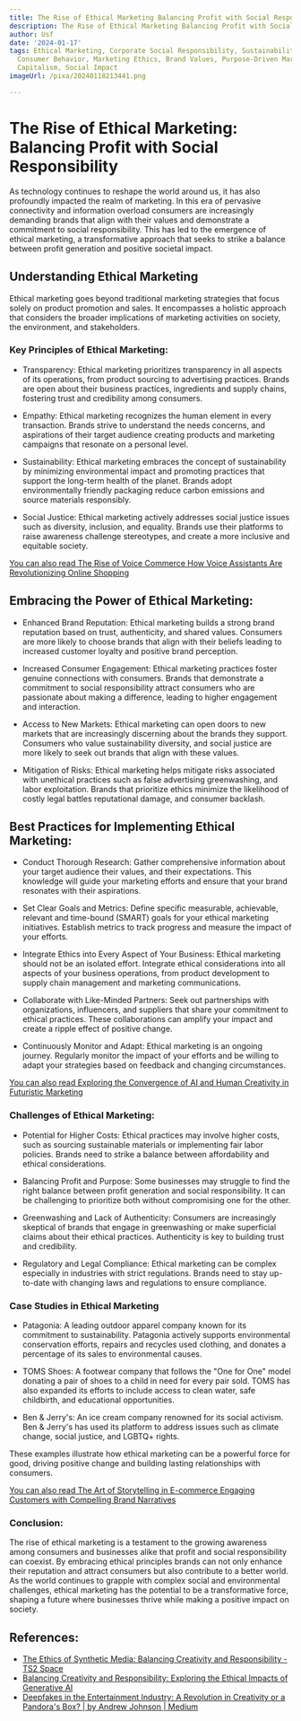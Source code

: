 ```yaml
---
title: The Rise of Ethical Marketing Balancing Profit with Social Responsibility
description: The Rise of Ethical Marketing Balancing Profit with Social Responsibility
author: Usf
date: '2024-01-17'
tags: Ethical Marketing, Corporate Social Responsibility, Sustainability, Brand Trust,
  Consumer Behavior, Marketing Ethics, Brand Values, Purpose-Driven Marketing, Stakeholder
  Capitalism, Social Impact
imageUrl: /pixa/20240118213441.png

---
```

# The Rise of Ethical Marketing: Balancing Profit with  Social Responsibility

As technology continues to  reshape the world  around us, it has also profoundly impacted the realm of marketing. In this era of pervasive connectivity and information overload consumers are increasingly demanding brands that align with their values and demonstrate a commitment to social responsibility. This has led to the emergence of ethical marketing, a transformative approach that seeks to strike a balance  between profit generation and positive societal impact.

## Understanding Ethical Marketing

Ethical marketing  goes beyond traditional marketing  strategies that focus solely on product promotion and sales. It encompasses a holistic approach  that considers the broader implications of  marketing activities  on society, the environment, and  stakeholders.

### Key Principles  of Ethical Marketing:
- Transparency:  Ethical  marketing prioritizes transparency in all aspects of its  operations, from product sourcing  to advertising practices. Brands are  open about their business practices, ingredients and supply  chains, fostering trust and credibility among consumers.

- Empathy: Ethical marketing recognizes the human element in every transaction. Brands strive  to understand the needs concerns, and aspirations of their target audience creating products and marketing campaigns that resonate on a personal level.

- Sustainability: Ethical marketing embraces the concept of  sustainability by minimizing environmental impact and promoting practices that support the long-term health of the planet. Brands adopt environmentally friendly packaging reduce  carbon emissions and source materials responsibly.

- Social Justice: Ethical marketing actively addresses social justice issues  such as diversity, inclusion, and equality. Brands use their platforms to raise awareness challenge stereotypes, and create a  more inclusive and equitable society.

[You  can also  read The  Rise of Voice Commerce How Voice Assistants Are Revolutionizing Online Shopping](The%20Rise%20of%20Voice%20Commerce%20How%20Voice%20Assistants%20Are%20Revolutionizing%20Online%20Shopping)


## Embracing the  Power of Ethical Marketing:
- Enhanced Brand  Reputation: Ethical marketing builds a strong brand reputation based on  trust, authenticity, and shared values. Consumers  are more likely to choose brands that align with their beliefs leading to  increased customer loyalty and positive  brand perception.

- Increased Consumer Engagement: Ethical marketing practices foster genuine connections with consumers. Brands that demonstrate a commitment to social responsibility attract consumers who  are passionate  about making a difference, leading to higher engagement and interaction.

- Access to New Markets: Ethical marketing can open doors to new markets that are increasingly discerning about the brands  they support. Consumers who value  sustainability diversity, and social justice  are more  likely to seek out brands that align with these  values.

- Mitigation  of Risks: Ethical marketing helps mitigate risks associated with unethical practices such as false advertising greenwashing, and labor  exploitation. Brands that prioritize ethics minimize the likelihood of costly legal battles reputational  damage, and  consumer backlash.

## Best Practices for Implementing Ethical Marketing:

- Conduct Thorough Research: Gather comprehensive information about your  target audience their values, and  their expectations. This  knowledge will guide your marketing  efforts and ensure that your brand resonates with their aspirations.

- Set Clear Goals and Metrics: Define specific measurable, achievable, relevant and time-bound  (SMART) goals  for your ethical marketing initiatives. Establish metrics to track progress and measure the impact of your efforts.

- Integrate Ethics into Every Aspect of Your Business: Ethical marketing should not be  an isolated effort.  Integrate ethical considerations  into all aspects of  your business operations, from  product development to supply  chain management and marketing communications.

-  Collaborate with Like-Minded Partners: Seek out partnerships with organizations, influencers, and suppliers that share your commitment to ethical practices. These collaborations  can amplify your impact and create a ripple effect of positive change.

-  Continuously Monitor and Adapt: Ethical  marketing  is an ongoing journey. Regularly monitor the impact of your  efforts  and be willing to adapt your strategies based on feedback and changing circumstances.

[You can also read Exploring  the Convergence of AI and Human Creativity in Futuristic Marketing](Exploring%20the%20Convergence%20of%20AI%20and%20Human%20Creativity%20in%20Futuristic%20Marketing)


### Challenges of Ethical  Marketing:

- Potential for  Higher Costs: Ethical practices may involve higher costs, such as sourcing sustainable materials or implementing fair labor policies. Brands need to strike a balance between affordability and  ethical considerations.

-  Balancing Profit and Purpose: Some  businesses may struggle to find the right balance between profit generation and social responsibility. It can be challenging to prioritize both without compromising one  for the other.

- Greenwashing and Lack of Authenticity: Consumers are  increasingly skeptical of brands that engage in greenwashing or make superficial claims about their ethical practices. Authenticity is key to building trust and credibility.

- Regulatory and Legal Compliance: Ethical marketing can be complex especially  in industries with strict regulations. Brands need to stay up-to-date  with changing laws and regulations to ensure compliance.

### Case Studies in Ethical Marketing

- Patagonia: A leading outdoor apparel company known for its commitment to sustainability. Patagonia actively supports environmental  conservation efforts,  repairs and recycles used clothing, and  donates a percentage of its sales to environmental causes.

- TOMS Shoes: A footwear company that follows the "One  for One" model donating a pair of shoes  to a child in need for every pair sold. TOMS has also expanded its efforts to include  access to  clean water, safe  childbirth, and educational  opportunities.

- Ben &  Jerry's: An ice cream company renowned for its social activism. Ben  & Jerry's has used its platform to address issues such as climate change, social justice, and LGBTQ+ rights.

These examples illustrate how ethical marketing can be a powerful  force for good, driving  positive change and  building lasting relationships  with consumers.

[You can also read The Art of Storytelling in E-commerce Engaging Customers with Compelling Brand Narratives](The%20Art%20of%20Storytelling%20in%20E-commerce%20Engaging%20Customers%20with%20Compelling%20Brand%20Narratives)


### Conclusion:

The  rise of ethical marketing is a testament to the growing awareness among consumers and businesses alike that  profit  and social responsibility can  coexist. By embracing ethical principles brands can not only  enhance their reputation and attract consumers but also contribute to  a better world. As the world continues to  grapple with complex social and environmental challenges, ethical marketing has the potential to be a transformative force,  shaping a future where  businesses thrive while making a positive impact on society.

## References:
- [The Ethics of Synthetic Media: Balancing Creativity and Responsibility - TS2 Space](https://ts2.space/en/the-ethics-of-synthetic-media-balancing-creativity-and-responsibility/)
- [Balancing Creativity and Responsibility: Exploring the Ethical Impacts of Generative AI](https://www.linkedin.com/pulse/balancing-creativity-responsibility-exploring-ethical-shiv-kumar)
- [Deepfakes in the Entertainment Industry: A Revolution in Creativity or a Pandora's Box? | by Andrew Johnson | Medium](https://medium.com/@andrew_johnson_4/deepfakes-in-the-entertainment-industry-a-revolution-in-creativity-or-a-pandoras-box-9acd467a7f9)
